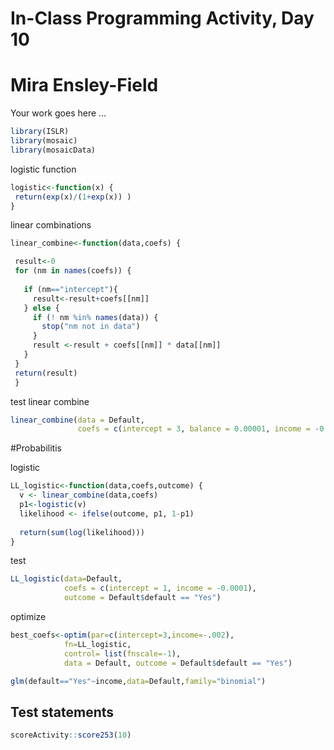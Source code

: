 # In-Class Programming Activity, Day 10


# Mira Ensley-Field
Your work goes here ...
```r
library(ISLR)
library(mosaic)
library(mosaicData)
```

logistic function
```r
logistic<-function(x) {
 return(exp(x)/(1+exp(x)) )
}
```

linear combinations
```r
linear_combine<-function(data,coefs) {

 result<-0
 for (nm in names(coefs)) {
   
   if (nm=="intercept"){
     result<-result+coefs[[nm]]
   } else {
     if (! nm %in% names(data)) {
       stop("nm not in data")
     }
     result <-result + coefs[[nm]] * data[[nm]]
   }
 }
 return(result)
 }
```


test linear combine
```r
linear_combine(data = Default, 
               coefs = c(intercept = 3, balance = 0.00001, income = -0.0002))

```

#Probabilitis

logistic
```r
LL_logistic<-function(data,coefs,outcome) {
  v <- linear_combine(data,coefs)
  p1<-logistic(v)
  likelihood <- ifelse(outcome, p1, 1-p1)
  
  return(sum(log(likelihood)))
}

```

test
```r
LL_logistic(data=Default, 
            coefs = c(intercept = 1, income = -0.0001), 
            outcome = Default$default == "Yes")

```

optimize
```r
best_coefs<-optim(par=c(intercept=3,income=-.002),
            fn=LL_logistic, 
            control= list(fnscale=-1),
            data = Default, outcome = Default$default == "Yes")

glm(default=="Yes"~income,data=Default,family="binomial")

```

## Test statements

```r
scoreActivity::score253(10)
```
